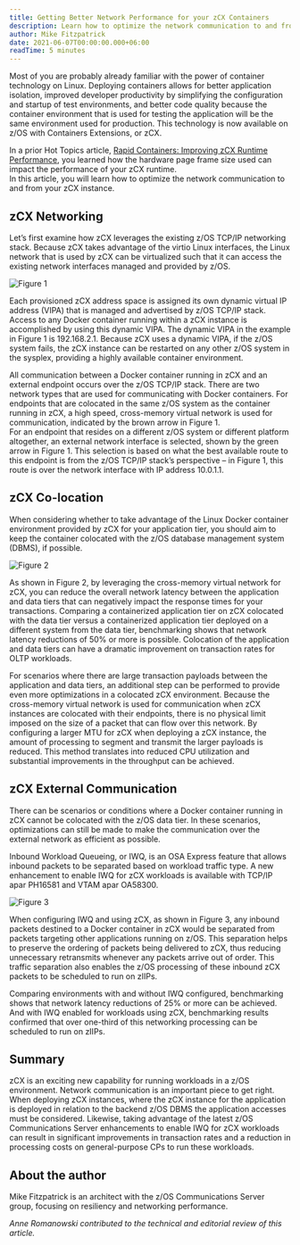 ```yaml
---
title: Getting Better Network Performance for your zCX Containers
description: Learn how to optimize the network communication to and from your zCX instance.
author: Mike Fitzpatrick
date: 2021-06-07T00:00:00.000+06:00
readTime: 5 minutes
---
```


Most of you are probably already familiar with the power of container technology on Linux. Deploying 
containers allows for better application isolation, improved developer productivity by simplifying the 
configuration and startup of test environments, and better code quality because the container environment 
that is used for testing the application will be the same environment used for production. This technology 
is now available on z/OS with Containers Extensions, or zCX. 

In a prior Hot Topics article, [Rapid Containers: Improving zCX Runtime Performance](/2020/rapid-containers-improving-zcx-runtime-performance/), 
you learned how the hardware page frame size used can impact the performance of your zCX runtime.  
In this article, you will learn how to optimize the network communication to and from your zCX instance. 

## zCX Networking

Let’s first examine how zCX leverages the existing z/OS TCP/IP networking stack. Because zCX takes 
advantage of the virtio Linux interfaces, the Linux network that is used by zCX can be virtualized 
such that it can access the existing network interfaces managed and provided by z/OS.  

![Figure 1](images/image1.png "Figure 1")

Each provisioned zCX address space is assigned its own dynamic virtual IP address (VIPA) that is 
managed and advertised by z/OS TCP/IP stack. Access to any Docker container running within a zCX 
instance is accomplished by using this dynamic VIPA. The dynamic VIPA in the example in Figure 1 
is 192.168.2.1. Because zCX uses a dynamic VIPA, if the z/OS system fails, the zCX instance can be 
restarted on any other z/OS system in the sysplex, providing a highly available container environment.

All communication between a Docker container running in zCX and an external endpoint occurs over the z/OS 
TCP/IP stack. There are two network types that are used for communicating with Docker containers. 
For endpoints that are colocated in the same z/OS system as the container running in zCX, a high 
speed, cross-memory virtual network is used for communication, indicated by the brown arrow in Figure 1.  
For an endpoint that resides on a different z/OS system or different platform altogether, an external 
network interface is selected, shown by the green arrow in Figure 1. This selection is based on what the 
best available route to this endpoint is from the z/OS TCP/IP stack’s perspective – in Figure 1, this 
route is over the network interface with IP address 10.0.1.1.

## zCX Co-location

When considering whether to take advantage of the Linux Docker container environment provided by 
zCX for your application tier, you should aim to keep the container colocated with the z/OS database 
management system (DBMS), if possible. 

![Figure 2](images/image1.png "Figure 2")

As shown in Figure 2, by leveraging the cross-memory virtual network for zCX, you can reduce the 
overall network latency between the application and data tiers that can negatively impact the 
response times for your transactions. Comparing a containerized application tier on zCX colocated 
with the data tier versus a containerized application tier deployed on a different system from the 
data tier, benchmarking shows that network latency reductions of 50% or more is possible. Colocation 
of the application and data tiers can have a dramatic improvement on transaction rates for OLTP workloads. 

For scenarios where there are large transaction payloads between the application and data tiers, 
an additional step can be performed to provide even more optimizations in a colocated zCX environment. 
Because the cross-memory virtual network is used for communication when zCX instances are colocated with 
their endpoints, there is no physical limit imposed on the size of a packet that can flow over this network. 
By configuring a larger MTU for zCX when deploying a zCX instance, the amount of processing to segment 
and transmit the larger payloads is reduced. This method translates into reduced CPU utilization and 
substantial improvements in the throughput can be achieved.

## zCX External Communication

There can be scenarios or conditions where a Docker container running in zCX cannot be colocated with 
the z/OS data tier. In these scenarios, optimizations can still be made to make the communication over 
the external network as efficient as possible. 

Inbound Workload Queueing, or IWQ, is an OSA Express feature that allows inbound packets to be separated 
based on workload traffic type. A new enhancement to enable IWQ for zCX workloads is available with TCP/IP 
apar PH16581 and VTAM apar OA58300.  

![Figure 3](images/image1.png "Figure 3")

When configuring IWQ and using zCX, as shown in Figure 3, any inbound packets destined to a Docker 
container in zCX would be separated from packets targeting other applications running on z/OS. This 
separation helps to preserve the ordering of packets being delivered to zCX, thus reducing unnecessary 
retransmits whenever any packets arrive out of order. This traffic separation also enables the z/OS 
processing of these inbound zCX packets to be scheduled to run on zIIPs.

Comparing environments with and without IWQ configured, benchmarking shows that network latency 
reductions of 25% or more can be achieved. And with IWQ enabled for workloads using zCX, benchmarking 
results confirmed that over one-third of this networking processing can be scheduled to run on zIIPs. 

## Summary

zCX is an exciting new capability for running workloads in a z/OS environment. Network communication 
is an important piece to get right. When deploying zCX instances, where the zCX instance for the 
application is deployed in relation to the backend z/OS DBMS the application accesses must be considered. 
Likewise, taking advantage of the latest z/OS Communications Server enhancements to enable IWQ for zCX 
workloads can result in significant improvements in transaction rates and a reduction in processing costs 
on general-purpose CPs to run these workloads.

## About the author

Mike Fitzpatrick is an architect with the z/OS Communications Server group, focusing on resiliency and networking performance.

*Anne Romanowski contributed to the technical and editorial review of this article.*
